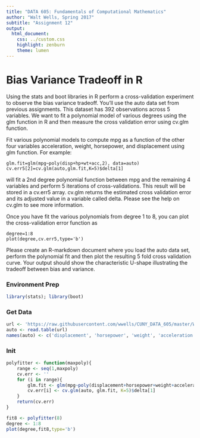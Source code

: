 ```yaml
---
title: "DATA 605: Fundamentals of Computational Mathematics"
author: "Walt Wells, Spring 2017"
subtitle: "Assignment 12"
output:
  html_document:
    css: ../custom.css
    highlight: zenburn
    theme: lumen
---
```

# Bias Variance Tradeoff in R

Using the stats and boot libraries in R perform a cross-validation experiment to observe the bias variance tradeoff. You'll use the auto data set from previous assignments. This dataset has 392 observations across 5 variables. We want to fit a polynomial model of various degrees using the glm function in R and then measure the cross validation error using cv.glm function.

Fit various polynomial models to compute mpg as a function of the other four variables acceleration, weight, horsepower, and displacement using glm function. For example:

```
glm.fit=glm(mpg~poly(disp+hp+wt+acc,2), data=auto)
cv.err5[2]=cv.glm(auto,glm.fit,K=5)$delta[1]
```

will fit a 2nd degree polynomial function between mpg and the remaining 4 variables and perform 5 iterations of cross-validations. This result will be stored in a cv.err5 array. cv.glm returns the estimated cross validation error and its adjusted value in a variable called delta. Please see the help on cv.glm to see more information.

Once you have fit the various polynomials from degree 1 to 8, you can plot the cross-validation error function as

```
degree=1:8
plot(degree,cv.err5,type='b')
```

Please create an R-markdown document where you load the auto data set, perform the polynomial fit and then plot the resulting 5 fold cross validation curve.  Your output should show the characteristic U-shape illustrating the tradeoff between bias and variance.

### Environment Prep

```r
library(stats); library(boot)
```

### Get Data

```r
url <- 'https://raw.githubusercontent.com/wwells/CUNY_DATA_605/master/Week05/auto-mpg.data'
auto <- read.table(url)
names(auto) <- c('displacement', 'horsepower', 'weight', 'acceleration', 'mpg')
```


### Init

```r
polyfitter <- function(maxpoly){
    range <- seq(1,maxpoly)
    cv.err <- ''
    for (i in range){
        glm.fit <- glm(mpg~poly(displacement+horsepower+weight+acceleration,i), data=auto)
        cv.err[i] <- cv.glm(auto, glm.fit, K=5)$delta[1]
    }
    return(cv.err)
}

fit8 <- polyfitter(8)
degree <- 1:8
plot(degree,fit8,type='b')
```
